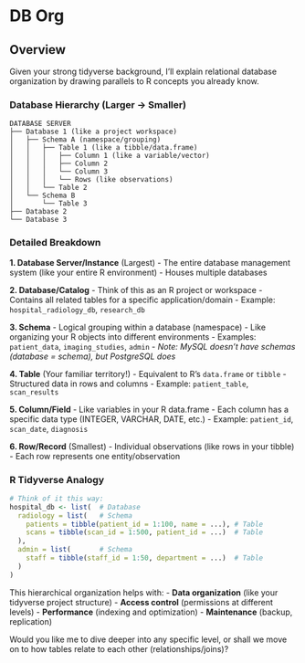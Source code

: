 # DB Org

## Overview

Given your strong tidyverse background, I'll explain relational database organization by drawing parallels to R concepts you already know.

### Database Hierarchy (Larger → Smaller)

```
DATABASE SERVER
├── Database 1 (like a project workspace)
│   ├── Schema A (namespace/grouping)
│   │   ├── Table 1 (like a tibble/data.frame)
│   │   │   ├── Column 1 (like a variable/vector)
│   │   │   ├── Column 2
│   │   │   └── Column 3
│   │   │   └── Rows (like observations)
│   │   └── Table 2
│   └── Schema B
│       └── Table 3
├── Database 2
└── Database 3
```

### Detailed Breakdown

**1. Database Server/Instance** (Largest)
- The entire database management system (like your entire R environment)
- Houses multiple databases

**2. Database/Catalog**
- Think of this as an R project or workspace
- Contains all related tables for a specific application/domain
- Example: `hospital_radiology_db`, `research_db`

**3. Schema** 
- Logical grouping within a database (namespace)
- Like organizing your R objects into different environments
- Examples: `patient_data`, `imaging_studies`, `admin`
- *Note: MySQL doesn't have schemas (database = schema), but PostgreSQL does*

**4. Table** (Your familiar territory!)
- Equivalent to R's `data.frame` or `tibble`
- Structured data in rows and columns
- Example: `patient_table`, `scan_results`

**5. Column/Field**
- Like variables in your R data.frame
- Each column has a specific data type (INTEGER, VARCHAR, DATE, etc.)
- Example: `patient_id`, `scan_date`, `diagnosis`

**6. Row/Record** (Smallest)
- Individual observations (like rows in your tibble)
- Each row represents one entity/observation

### R Tidyverse Analogy

```r
# Think of it this way:
hospital_db <- list(  # Database
  radiology = list(   # Schema
    patients = tibble(patient_id = 1:100, name = ...), # Table
    scans = tibble(scan_id = 1:500, patient_id = ...)  # Table
  ),
  admin = list(       # Schema
    staff = tibble(staff_id = 1:50, department = ...)  # Table
  )
)
```

This hierarchical organization helps with:
- **Data organization** (like your tidyverse project structure)
- **Access control** (permissions at different levels)
- **Performance** (indexing and optimization)
- **Maintenance** (backup, replication)

Would you like me to dive deeper into any specific level, or shall we move on to how tables relate to each other (relationships/joins)?